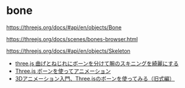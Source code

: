 # bone

https://threejs.org/docs/#api/en/objects/Bone

https://threejs.org/docs/scenes/bones-browser.html

https://threejs.org/docs/#api/en/objects/Skeleton

- [three.js 曲げとねじれにボーンを分けて腕のスキニングを綺麗にする](https://qiita.com/Arihi/items/9d7345f48e757c42259f)
- [Three.js ボーンを使ってアニメーション](https://www.ccbaxy.xyz/blog/2021/08/22/js29/)
- [3Dアニメーション入門、Three.jsのボーンを使ってみる（旧式編）](https://fukuno.jig.jp/3499)

